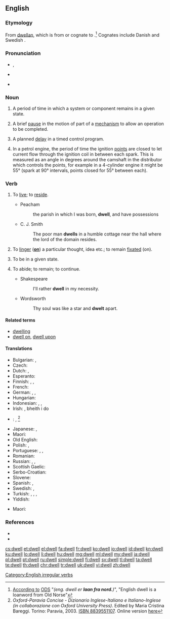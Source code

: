 ==English==

===Etymology===
From {{etyl|ang|en}} [[dwellan]], which is from or cognate to {{etyl|non|en}} {{term|dvelja|lang=non}}.<ref>[http://ordnet.dk/ods/opslag?id=437404 According to] [[:da:ODS|ODS]] "''(eng. dwell er '''laan fra nord.''')''", "English dwell is a loanword from Old Norse"</ref> Cognates include Danish {{term|dvæle|lang=da}} and Swedish {{term|dväljas|lang=sv}}.

===Pronunciation===
* {{enPR|dwĕl}}, {{IPA|/dwel/}}
* {{audio|en-us-dwell.ogg|Audio (US)|lang=en}}

* {{rhymes|ɛl}}

===Noun===
{{en-noun}}

# {{context|engineering|lang=en}} A period of time in which a system or component remains in a given state.
# {{context|engineering|lang=en}} A brief [[pause]] in the motion of part of a [[mechanism]] to allow an operation to be completed.
# {{context|electrical engineering|lang=en}} A planned [[delay]] in a timed control program.
# {{context|automotive|lang=en}} In a petrol engine, the period of time the ignition [[points]] are closed to let current flow through the ignition coil in between each spark.  This is measured as an angle in degrees around the camshaft in the distributor which controls the points, for example in a 4-cylinder engine it might be 55° (spark at 90° intervals, points closed for 55° between each).

===Verb===
{{en-verb|dwells|dwelling|'''[[dwelt]]''' or '''[[dwelled]]''' (mostly US)}}

# {{context|intransitive|now|_|literary|lang=en}} To [[live]]; to [[reside]].
#* Peacham
#*: the parish in which I was born, '''dwell''', and have possessions
#* C. J. Smith
#*: The poor man '''dwells''' in a humble cottage near the hall where the lord of the domain resides.
# {{context|intransitive|lang=en}} To [[linger]] ('''[[on]]''') a particular thought, idea etc.; to remain [[fixated]] (on).
# {{context|intransitive|engineering|lang=en}} To be in a given state.
# {{context|intransitive|lang=en}} To abide; to remain; to continue.
#* Shakespeare
#*: I'll rather '''dwell''' in my necessity.
#* Wordsworth
#*: Thy soul was like a star and '''dwelt''' apart.

====Related terms====
* [[dwelling]]
* [[dwell on]], [[dwell upon]]

====Translations====
{{trans-top|live, reside}}
* Bulgarian: {{t+|bg|живея}}, {{t+|bg|обитавам}}
* Czech: {{t+|cs|bydlet}}
* Dutch: {{t+|nl|rondhangen}}, {{t+|nl|verblijven}}
* Esperanto: {{t|eo|loĝi}}
* Finnish: {{t+|fi|asua}}, {{t+|fi|oleskella}}, {{t+|fi|asustaa}}
* French: {{t+|fr|résider}}
* German: {{t+|de|leben}}, {{t+|de|verbleiben}}, {{t+|de|wohnen}}
* Hungarian: {{t+|hu|lakik}}
* Indonesian: {{t+|id|tinggal}}, {{t+|id|diam|alt=berdiam}}, {{t+|id|diam|alt=mendiami}}
* Irish: {{t|ga|cónaigh}}, bheith i do {{t|ga|cónaí|m|alt=chónaí}}
* {{ttbc|it}}: {{t+|it|abitare}}, {{t|it|dimorare}}<ref>''Oxford-Paravia Concise - Dizionario Inglese-Italiano e Italiano-Inglese (in collaborazione con Oxford University Press)''. Edited by Maria Cristina Bareggi. Torino: Paravia, 2003. [[W:Wikipedia:book sources| ISBN 8839551107]]. Online version [http://www.oxfordparavia.it/ here]</ref><!-- what do we do with this? -->
{{trans-mid}}
* Japanese: {{t|ja|住む|tr=[[すむ]], sumu|sc=Jpan}}, {{t|ja|住んでいる|tr=[[すんでいる]], sunde-iru|sc=Jpan}}
* Maori: {{t|mi|noho}}
* Old English: {{t|ang|būan}}
* Polish: {{t+|pl|mieszkać}}, {{t+|pl|zamieszkiwać}}
* Portuguese: {{t+|pt|habitar}}, {{t+|pt|morar}}, {{qualifier|Brazil}} {{t+|pt|viver}}
* Romanian: {{t+|ro|trăi}}
* Russian: {{t+|ru|жить}}, {{t+|ru|обывать}}, {{t+|ru|обитать}}
* Scottish Gaelic: {{t|gd|còmhnaich}}
* Serbo-Croatian: {{t+|sh|boraviti|impf}}
* Slovene: {{t|sl|bivati}}
* Spanish: {{t+|es|habitar}}, {{t+|es|morar}}
* Swedish: {{t+|sv|bo}}, {{t+|sv|leva}}
* Turkish: {{t+|tr|oturmak}}, {{t+|tr|ikamet etmek}}, {{t+|tr|eğleşmek}}, {{t+|tr|kalmak}}
* Yiddish: {{t|yi|וווינען}}
{{trans-bottom}}

{{trans-top|to linger on as thoughts}}
* Maori: {{t|mi|rauroha}}
{{trans-mid}}
{{trans-bottom}}

===References===
<references/>
* {{R:Century 1911}}
* {{R:Webster 1913}}

[[Category:English irregular verbs]]

[[cs:dwell]]
[[et:dwell]]
[[el:dwell]]
[[fa:dwell]]
[[fr:dwell]]
[[ko:dwell]]
[[io:dwell]]
[[id:dwell]]
[[kn:dwell]]
[[ku:dwell]]
[[lo:dwell]]
[[li:dwell]]
[[hu:dwell]]
[[mg:dwell]]
[[ml:dwell]]
[[my:dwell]]
[[ja:dwell]]
[[pl:dwell]]
[[pt:dwell]]
[[ru:dwell]]
[[simple:dwell]]
[[fi:dwell]]
[[sv:dwell]]
[[tl:dwell]]
[[ta:dwell]]
[[te:dwell]]
[[th:dwell]]
[[chr:dwell]]
[[tr:dwell]]
[[uk:dwell]]
[[vi:dwell]]
[[zh:dwell]]